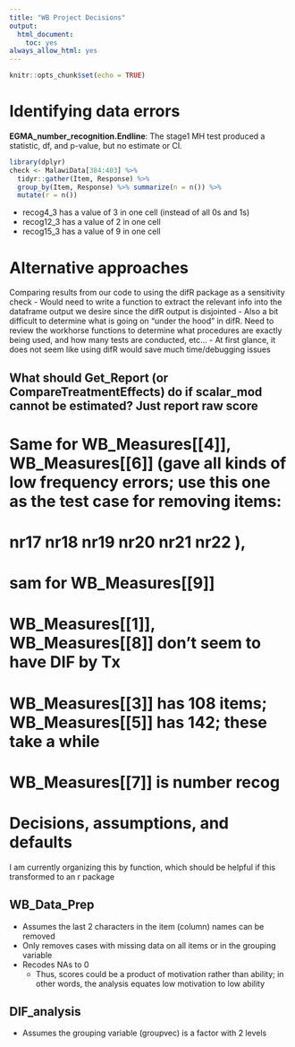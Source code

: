 ---
title: "WB Project Decisions"
output:
  html_document:
    toc: yes
always_allow_html: yes
---

```{r setup, include = FALSE}
knitr::opts_chunk$set(echo = TRUE)
```

# Identifying data errors

**EGMA_number_recognition.Endline**: The stage1 MH test produced a statistic, df, and p-value, but no estimate or CI.

```{r data error check}
library(dplyr)
check <- MalawiData[384:403] %>%
  tidyr::gather(Item, Response) %>%
  group_by(Item, Response) %>% summarize(n = n()) %>%
  mutate(r = n())
```

 - recog4_3 has a value of 3 in one cell (instead of all 0s and 1s)
 - recog12_3 has a value of 2 in one cell
 - recog15_3 has a value of 9 in one cell
 

# Alternative approaches

Comparing results from our code to using the difR package as a sensitivity check
 - Would need to write a function to extract the relevant info into the dataframe output we desire since the difR output is disjointed
 - Also a bit difficult to determine what is going on "under the hood" in difR. Need to review the workhorse functions to determine what procedures are exactly being used, and how many tests are conducted, etc...
 - At first glance, it does not seem like using difR would save much time/debugging issues 


## What should Get_Report (or CompareTreatmentEffects) do if scalar_mod cannot be estimated? Just report raw score
# Same for WB_Measures[[4]], WB_Measures[[6]] (gave all kinds of low frequency errors; use this one as the test case for removing items:
# nr17 nr18 nr19 nr20 nr21 nr22 ),
# sam for WB_Measures[[9]] 
# WB_Measures[[1]], WB_Measures[[8]] don't seem to have DIF by Tx
# WB_Measures[[3]] has 108 items; WB_Measures[[5]] has 142; these take a while
# WB_Measures[[7]] is number recog



# Decisions, assumptions, and defaults

I am currently organizing this by function, which should be helpful if this transformed to an r package

## WB_Data_Prep

 - Assumes the last 2 characters in the item (column) names can be removed
 - Only removes cases with missing data on all items or in the grouping variable
 - Recodes NAs to 0
   - Thus, scores could be a product of motivation rather than ability; in other words, the analysis equates low motivation to low ability  



## DIF_analysis

 - Assumes the grouping variable (groupvec) is a factor with 2 levels


